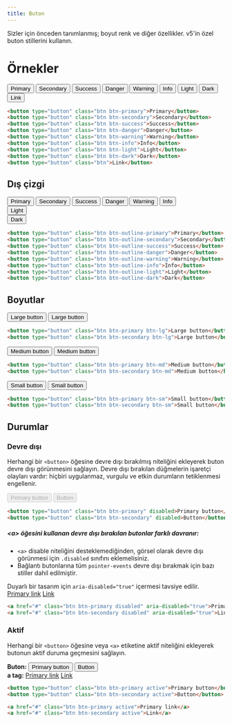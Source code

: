 ```yaml
---
title: Buton
---
```


Sizler için önceden tanımlanmış; boyut renk ve diğer özellikler. 
v5'in özel buton stillerini kullanın.

# Örnekler

<div class="px-0 mb-1 border bdr-2 table-responsive">
  <div class="row ml-0 mr-0 p-2 w-100 justify-content-between v5-example-utilities-buttons">
    <button type="button" class="btn btn-primary my-1">Primary</button>
    <button type="button" class="btn btn-secondary text-black my-1">Secondary</button>
    <button type="button" class="btn btn-success my-1">Success</button>
    <button type="button" class="btn btn-danger my-1">Danger</button>
    <button type="button" class="btn btn-warning text-black my-1">Warning</button>
    <button type="button" class="btn btn-info text-black my-1">Info</button>
    <button type="button" class="btn btn-light my-1">Light</button>
    <button type="button" class="btn btn-dark my-1">Dark</button>
    <button type="button" class="btn my-1">Link</button>
  </div>
</div>

```html
<button type="button" class="btn btn-primary">Primary</button>
<button type="button" class="btn btn-secondary">Secondary</button>
<button type="button" class="btn btn-success">Success</button>
<button type="button" class="btn btn-danger">Danger</button>
<button type="button" class="btn btn-warning">Warning</button>
<button type="button" class="btn btn-info">Info</button>
<button type="button" class="btn btn-light">Light</button>
<button type="button" class="btn btn-dark">Dark</button>
<button type="button" class="btn">Link</button>
```

## Dış çizgi

<div class="px-0 mb-1 border bg-light bdr-2 table-responsive">
  <div class="row m-0 p-2 w-100 justify-content-between v5-example-utilities-buttons">
    <button type="button" class="btn btn-outline-primary">Primary</button>
    <button type="button" class="btn btn-outline-secondary">Secondary</button>
    <button type="button" class="btn btn-outline-success">Success</button>
    <button type="button" class="btn btn-outline-danger">Danger</button>
    <button type="button" class="btn btn-outline-warning">Warning</button>
    <button type="button" class="btn btn-outline-info">Info</button>
    <div class="bg-dark p-1">
      <button type="button" class="btn btn-outline-light">Light</button>
    </div>
    <button type="button" class="btn btn-outline-dark">Dark</button>
  </div>
</div>

```html
<button type="button" class="btn btn-outline-primary">Primary</button>
<button type="button" class="btn btn-outline-secondary">Secondary</button>
<button type="button" class="btn btn-outline-success">Success</button>
<button type="button" class="btn btn-outline-danger">Danger</button>
<button type="button" class="btn btn-outline-warning">Warning</button>
<button type="button" class="btn btn-outline-info">Info</button>
<button type="button" class="btn btn-outline-light">Light</button>
<button type="button" class="btn btn-outline-dark">Dark</button>
```

## Boyutlar

<div class="px-0 mb-1 border bg-light bdr-2">
  <div class="row m-0 p-2 w-100">
    <button type="button" class="btn btn-primary btn-lg">Large button</button>
    <button type="button" class="btn btn-secondary btn-lg ml-1">Large button</button>
  </div>
</div>

```html
<button type="button" class="btn btn-primary btn-lg">Large button</button>
<button type="button" class="btn btn-secondary btn-lg">Large button</button>
```

<div class="px-0 mb-1 border bg-light bdr-2">
  <div class="row m-0 p-2 w-100">
    <button type="button" class="btn btn-primary btn-md">Medium button</button>
    <button type="button" class="btn btn-secondary btn-md ml-1">Medium button</button>
  </div>
</div>

```html
<button type="button" class="btn btn-primary btn-md">Medium button</button>
<button type="button" class="btn btn-secondary btn-md">Medium button</button>
```

<div class="px-0 mb-1 border bg-light bdr-2">
  <div class="row m-0 p-2 w-100">
    <button type="button" class="btn btn-primary btn-sm">Small button</button>
    <button type="button" class="btn btn-secondary btn-sm ml-1">Small button</button>
  </div>
</div>

```html
<button type="button" class="btn btn-primary btn-sm">Small button</button>
<button type="button" class="btn btn-secondary btn-sm">Small button</button>
```

## Durumlar

### Devre dışı 

Herhangi bir <code>&lt;button&gt;</code> öğesine devre dışı bırakılmış niteliğini ekleyerek 
buton devre dışı görünmesini sağlayın. Devre dışı bırakılan düğmelerin işaretçi olayları vardır: 
hiçbiri uygulanmaz, vurgulu ve etkin durumların tetiklenmesi engellenir. 

<div class="px-0 mb-1 border bg-light bdr-2">
  <div class="row m-0 p-2 w-100">
    <button type="button" class="btn btn-primary" disabled>Primary button</button>
    <button type="button" class="btn btn-secondary ml-1" disabled>Button</button>
  </div>
</div>

```html
<button type="button" class="btn btn-primary" disabled>Primary button</button>
<button type="button" class="btn btn-secondary" disabled>Button</button>
```

##### &lt;a&gt; öğesini kullanan devre dışı bırakılan butonlar farklı davranır:
* <code>&lt;a&gt;</code> disable niteliğini desteklemediğinden, görsel olarak devre dışı görünmesi için <code>.disabled</code> sınıfını eklemelisiniz.
* Bağlantı butonlarına tüm <code>pointer-events</code> devre dışı bırakmak için bazı stiller dahil edilmiştir.

<div class="v5-example-alert-info text-black">
  Duyarlı bir tasarım için <code>aria-disabled="true"</code> içermesi tavsiye edilir.
</div>

<div class="px-0 mb-1 border bg-light bdr-2 mt-3">
  <div class="row m-0 p-2 w-100">
    <a href="#" class="btn btn-primary disabled" aria-disabled="true">Primary link</a>
    <a href="#" class="btn btn-secondary disabled ml-1" aria-disabled="true">Link</a>
  </div>
</div>

```html
<a href="#" class="btn btn-primary disabled" aria-disabled="true">Primary link</a>
<a href="#" class="btn btn-secondary disabled" aria-disabled="true">Link</a>
```

### Aktif

Herhangi bir <code>&lt;button&gt;</code> öğesine veya <code>&lt;a&gt;</code> etiketine 
aktif niteliğini ekleyerek butonun aktif duruma geçmesini sağlayın. 

<div class="px-0 mb-1 border bg-light bdr-2">
  <div class="row m-0 p-2 w-100 justify-content-evenly">
    <div class="my-1">
      <strong>Buton:</strong>
      <button type="button" class="btn btn-primary active ml-1">Primary button</button>
      <button type="button" class="btn btn-secondary active ml-1">Button</button>
    </div>
    <div class="my-1">
      <strong>a tag:</strong>
      <a href="#" class="btn btn-primary active ml-1">Primary link</a>
      <a href="#" class="btn btn-secondary active ml-1">Link</a>
    </div>
  </div>
</div>

```html
<button type="button" class="btn btn-primary active">Primary button</button>
<button type="button" class="btn btn-secondary active">Button</button>

<a href="#" class="btn btn-primary active">Primary link</a>
<a href="#" class="btn btn-secondary active">Link</a>
```
